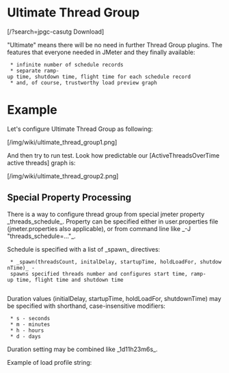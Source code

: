 = Ultimate Thread Group =

<span class=''>[/?search=jpgc-casutg <i class='fa fa-download'></i> Download]</span>

"Ultimate" means there will be no need in further Thread Group plugins. The features that everyone needed in JMeter and they finally available:
  * infinite number of schedule records
  * separate ramp-up time, shutdown time, flight time for each schedule record
  * and, of course, trustworthy load preview graph

= Example =
Let's configure Ultimate Thread Group as following:

[/img/wiki/ultimate_thread_group1.png]

And then try to run test. Look how predictable our [ActiveThreadsOverTime active threads] graph is:

[/img/wiki/ultimate_thread_group2.png]

== Special Property Processing ==

There is a way to configure thread group from special jmeter property _threads_schedule_.
Property can be specified either in user.properties file (jmeter.properties also applicable), or
from command line like _-J "threads_schedule=..."_. 

Schedule is specified with a list of _spawn_ directives:
  * _spawn(threadsCount, initalDelay, startupTime, holdLoadFor, shutdownTime)_ - spawns specified threads number and configures start time, ramp-up time, flight time and shutdown time
  
Duration values (initialDelay, startupTime, holdLoadFor, shutdownTime) may be specified with shorthand, case-insensitive modifiers:
  * s - seconds
  * m - minutes
  * h - hours
  * d - days

Duration setting may be combined like _1d11h23m6s_.

Example of load profile string: {{{threads_schedule=spawn(15,1s,1s,1s,1s) spawn(40,1s,3s,1s,2s)}}}
